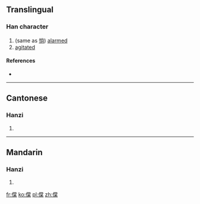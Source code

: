 ==Translingual==

===Han character===
{{Han char|rn=9|rad=人|as=12|sn=14|four=|canj=OFBD|ids=⿰亻棠}}

# (same as [[惝]]) [[alarmed]]
# [[agitated]]

====References====
* {{Han ref|kx=0117.220|hdz=10219.030|uh=3489|ud=13449}}

----

==Cantonese==

===Hanzi===
{{yue-hanzi|jyut=[[tong2]]|y=tong2}}

# {{defn|lang=yue|sort=人12}}

----

==Mandarin==

===Hanzi===
{{cmn-hanzi|pin=[[tǎng]] ([[tang3]])|wg=t'ang<sup>3</sup>}}

# {{defn|lang=cmn|sort=人12}}

[[fr:㒉]]
[[ko:㒉]]
[[pl:㒉]]
[[zh:㒉]]